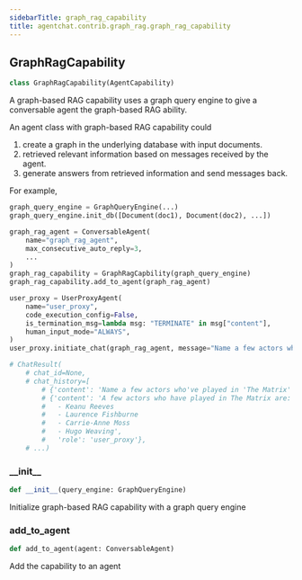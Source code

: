 ```yaml
---
sidebarTitle: graph_rag_capability
title: agentchat.contrib.graph_rag.graph_rag_capability
---
```


## GraphRagCapability

```python
class GraphRagCapability(AgentCapability)
```

A graph-based RAG capability uses a graph query engine to give a conversable agent the graph-based RAG ability.

An agent class with graph-based RAG capability could
1. create a graph in the underlying database with input documents.
2. retrieved relevant information based on messages received by the agent.
3. generate answers from retrieved information and send messages back.

For example,
```python
graph_query_engine = GraphQueryEngine(...)
graph_query_engine.init_db([Document(doc1), Document(doc2), ...])

graph_rag_agent = ConversableAgent(
    name="graph_rag_agent",
    max_consecutive_auto_reply=3,
    ...
)
graph_rag_capability = GraphRagCapbility(graph_query_engine)
graph_rag_capability.add_to_agent(graph_rag_agent)

user_proxy = UserProxyAgent(
    name="user_proxy",
    code_execution_config=False,
    is_termination_msg=lambda msg: "TERMINATE" in msg["content"],
    human_input_mode="ALWAYS",
)
user_proxy.initiate_chat(graph_rag_agent, message="Name a few actors who've played in 'The Matrix'")

# ChatResult(
    # chat_id=None,
    # chat_history=[
        # {'content': 'Name a few actors who've played in 'The Matrix'', 'role': 'graph_rag_agent'},
        # {'content': 'A few actors who have played in The Matrix are:
        #   - Keanu Reeves
        #   - Laurence Fishburne
        #   - Carrie-Anne Moss
        #   - Hugo Weaving',
        #   'role': 'user_proxy'},
    # ...)
```

### \_\_init\_\_

```python
def __init__(query_engine: GraphQueryEngine)
```

Initialize graph-based RAG capability with a graph query engine

### add\_to\_agent

```python
def add_to_agent(agent: ConversableAgent)
```

Add the capability to an agent

